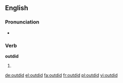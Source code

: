 ==English==

===Pronunciation===
* {{IPA|/ˈɑʊtdɪd/}}

===Verb===
'''outdid'''

# {{en-simple past of|outdo}}

[[de:outdid]]
[[el:outdid]]
[[fa:outdid]]
[[fr:outdid]]
[[pl:outdid]]
[[vi:outdid]]